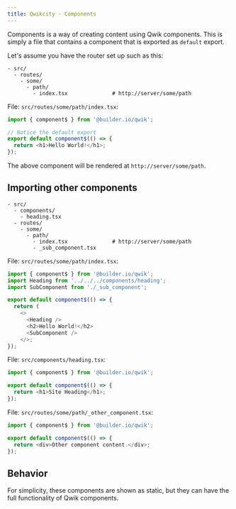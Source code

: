 ```yaml
---
title: Qwikcity - Components
---
```


Components is a way of creating content using Qwik components. This is simply a file that contains a component that is exported as `default` export.

Let's assume you have the router set up such as this:
```
- src/
  - routes/
    - some/           
      - path/
        - index.tsx              # http://server/some/path
```

File: `src/routes/some/path/index.tsx`:
```typescript
import { component$ } from '@builder.io/qwik';

// Notice the default export
export default component$(() => {
  return <h1>Hello World!</h1>;
});
```

The above component will be rendered at `http://server/some/path`. 

## Importing other components

```
- src/
  - components/
    - heading.tsx
  - routes/
    - some/           
      - path/
        - index.tsx              # http://server/some/path
        - _sub_component.tsx
```

File: `src/routes/some/path/index.tsx`:
```typescript
import { component$ } from '@builder.io/qwik';
import Heading from '../../../components/heading';
import SubComponent from './_sub_component';

export default component$(() => {
  return (
    <>
      <Heading />
      <h2>Hello World!</h2>
      <SubComponent />
    </>;
});
```

File: `src/components/heading.tsx`:
```typescript
import { component$ } from '@builder.io/qwik';

export default component$(() => {
  return <h1>Site Heading</h1>;
});
```

File: `src/routes/some/path/_other_component.tsx`:
```typescript
import { component$ } from '@builder.io/qwik';

export default component$(() => {
  return <div>Other component content.</div>;
});
```
## Behavior

For simplicity, these components are shown as static, but they can have the full functionality of Qwik components.